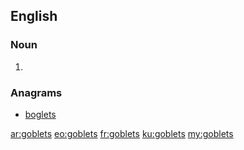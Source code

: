 ==English==

===Noun===
{{head|en|plural}}

# {{plural of|goblet|lang=en|nocat=1}}

===Anagrams===
* [[boglets#English|boglets]]

[[ar:goblets]]
[[eo:goblets]]
[[fr:goblets]]
[[ku:goblets]]
[[my:goblets]]